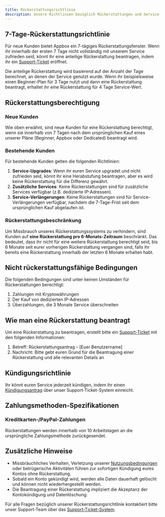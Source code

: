 ```yaml
---
title: Rückerstattungsrichtlinie
description: Unsere Richtlinien bezüglich Rückerstattungen und Service-Kündigung
---
```


## 7-Tage-Rückerstattungsrichtlinie

Für neue Kunden bietet Appbox ein 7-tägiges Rückerstattungsfenster. Wenn ihr innerhalb der ersten 7 Tage nicht vollständig mit unserem Service zufrieden seid, könnt ihr eine anteilige Rückerstattung beantragen, indem ihr ein [Support-Ticket](https://billing.appbox.co/submitticket.php?step=2&deptid=3) eröffnet.

Die anteilige Rückerstattung wird basierend auf der Anzahl der Tage berechnet, an denen der Service genutzt wurde. Wenn ihr beispielsweise einen Beginner-Plan für 3 Tage nutzt und dann eine Rückerstattung beantragt, erhaltet ihr eine Rückerstattung für 4 Tage Service-Wert.

## Rückerstattungsberechtigung

### Neue Kunden

Wie oben erwähnt, sind neue Kunden für eine Rückerstattung berechtigt, wenn sie innerhalb von 7 Tagen nach dem ursprünglichen Kauf eines unserer Pläne (Beginner, Appbox oder Dedicated) beantragt wird.

### Bestehende Kunden

Für bestehende Kunden gelten die folgenden Richtlinien:

1. **Service-Upgrades**: Wenn ihr euren Service upgradet und nicht zufrieden seid, könnt ihr eine Herabstufung beantragen, aber es wird keine Rückerstattung für die Differenz gewährt.
2. **Zusätzliche Services**: Keine Rückerstattungen sind für zusätzliche Services verfügbar (z.B. dedizierte IP-Adressen).
3. **Service-Verlängerungen**: Keine Rückerstattungen sind für Service-Verlängerungen verfügbar, nachdem die 7-Tage-Frist seit dem ursprünglichen Kauf abgelaufen ist.

### Rückerstattungsbeschränkung

Um Missbrauch unseres Rückerstattungssystems zu verhindern, sind Kunden auf **eine Rückerstattung pro 6-Monats-Zeitraum** beschränkt. Das bedeutet, dass ihr nicht für eine weitere Rückerstattung berechtigt seid, bis 6 Monate seit eurer vorherigen Rückerstattung vergangen sind, falls ihr bereits eine Rückerstattung innerhalb der letzten 6 Monate erhalten habt.

## Nicht rückerstattungsfähige Bedingungen

Die folgenden Bedingungen sind unter keinen Umständen für Rückerstattungen berechtigt:

1. Zahlungen mit Kryptowährungen
2. Der Kauf von dedizierten IP-Adressen
3. Überzahlungen, die 3 Monate Service überschreiten

## Wie man eine Rückerstattung beantragt

Um eine Rückerstattung zu beantragen, erstellt bitte ein [Support-Ticket](https://billing.appbox.co/submitticket.php?step=2&deptid=3) mit den folgenden Informationen:

1. Betreff: Rückerstattungsantrag – [Euer Benutzername]
2. Nachricht: Bitte gebt euren Grund für die Beantragung einer Rückerstattung und alle relevanten Details an

## Kündigungsrichtlinie

Ihr könnt euren Service jederzeit kündigen, indem ihr einen [Kündigungsantrag](https://billing.appbox.co/submitticket.php?step=2&deptid=4) über unser Support-Ticket-System einreicht.

## Zahlungsmethoden-Spezifikationen

### Kreditkarten-/PayPal-Zahlungen

Rückerstattungen werden innerhalb von 10 Arbeitstagen an die ursprüngliche Zahlungsmethode zurückgesendet.

## Zusätzliche Hinweise

- Missbräuchliches Verhalten, Verletzung unserer [Nutzungsbedingungen](/policies/terms-of-service) oder betrügerische Aktivitäten führen zur sofortigen Kündigung eures Kontos ohne Rückerstattung.
- Sobald ein Konto gekündigt wird, werden alle Daten dauerhaft gelöscht und können nicht wiederhergestellt werden.
- Die Beantragung einer Rückerstattung impliziert die Akzeptanz der Kontokündigung und Datenlöschung.

Für alle Fragen bezüglich unserer Rückerstattungsrichtlinie kontaktiert bitte unser Support-Team über das [Support-Ticket-System](https://billing.appbox.co/submitticket.php?step=2&deptid=3). 